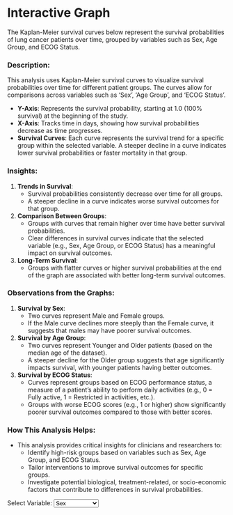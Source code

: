 # Interactive Graph

The Kaplan-Meier survival curves below represent the survival probabilities of lung cancer patients over time, grouped by variables such as Sex, Age Group, and ECOG Status.

### Description:
This analysis uses Kaplan-Meier survival curves to visualize survival probabilities over time for different patient groups. The curves allow for comparisons across variables such as 'Sex', 'Age Group', and 'ECOG Status'.

- **Y-Axis**: Represents the survival probability, starting at 1.0 (100% survival) at the beginning of the study.
- **X-Axis**: Tracks time in days, showing how survival probabilities decrease as time progresses.
- **Survival Curves**: Each curve represents the survival trend for a specific group within the selected variable. A steeper decline in a curve indicates lower survival probabilities or faster mortality in that group.

### Insights:
1. **Trends in Survival**:
   - Survival probabilities consistently decrease over time for all groups.
   - A steeper decline in a curve indicates worse survival outcomes for that group.

2. **Comparison Between Groups**:
   - Groups with curves that remain higher over time have better survival probabilities.
   - Clear differences in survival curves indicate that the selected variable (e.g., Sex, Age Group, or ECOG Status) has a meaningful impact on survival outcomes.

3. **Long-Term Survival**:
   - Groups with flatter curves or higher survival probabilities at the end of the graph are associated with better long-term survival outcomes.

### Observations from the Graphs:
1. **Survival by Sex**:
   - Two curves represent Male and Female groups.
   - If the Male curve declines more steeply than the Female curve, it suggests that males may have poorer survival outcomes.

2. **Survival by Age Group**:
   - Two curves represent Younger and Older patients (based on the median age of the dataset).
   - A steeper decline for the Older group suggests that age significantly impacts survival, with younger patients having better outcomes.

3. **Survival by ECOG Status**:
   - Curves represent groups based on ECOG performance status, a measure of a patient's ability to perform daily activities (e.g., 0 = Fully active, 1 = Restricted in activities, etc.).
   - Groups with worse ECOG scores (e.g., 1 or higher) show significantly poorer survival outcomes compared to those with better scores.

### How This Analysis Helps:
- This analysis provides critical insights for clinicians and researchers to:
  - Identify high-risk groups based on variables such as Sex, Age Group, and ECOG Status.
  - Tailor interventions to improve survival outcomes for specific groups.
  - Investigate potential biological, treatment-related, or socio-economic factors that contribute to differences in survival probabilities.

<div id="controls">
  <label for="variable-dropdown">Select Variable:</label>
  <select id="variable-dropdown">
    <option value="sex">Sex</option>
    <option value="age_group">Age Group</option>
    <option value="ph.ecog">ECOG Status</option>
  </select>
</div>

<div id="plot"></div>
<div class="tooltip" id="tooltip" style="display: none;"></div>

<script src="https://cdn.jsdelivr.net/npm/d3@7"></script>
<script src="scripts/myscript.js"></script>
